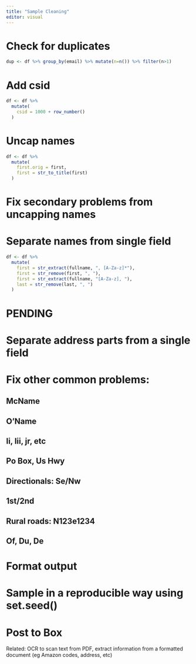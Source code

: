 ---
title: "Sample Cleaning"
editor: visual
---

# Check for duplicates

```{r, eval=FALSE}

dup <- df %>% group_by(email) %>% mutate(n=n()) %>% filter(n>1)
```

# Add csid

```{r, eval=FALSE}
df <- df %>% 
  mutate(
    csid = 1000 + row_number()
  )
```

# Uncap names

```{r, eval=FALSE}
df <- df %>% 
  mutate(
    first.orig = first,
    first = str_to_title(first)
  )
```

# Fix secondary problems from uncapping names

# Separate names from single field

```{r, eval=FALSE}
df <- df %>% 
  mutate(
    first = str_extract(fullname, ", [A-Za-z]*"),
    first = str_remove(first, ", "),
    first = str_extract(fullname, "[A-Za-z], "),
    last = str_remove(last, ", ")
  )
```

# PENDING

# Separate address parts from a single field

# Fix other common problems:

## McName

## O'Name

## Ii, Iii, jr, etc

## Po Box, Us Hwy

## Directionals: Se/Nw

## 1st/2nd

## Rural roads: N123e1234

## Of, Du, De

# Format output

# Sample in a reproducible way using set.seed()

# Post to Box

Related: OCR to scan text from PDF, extract information from a formatted document (eg Amazon codes, address, etc)\

